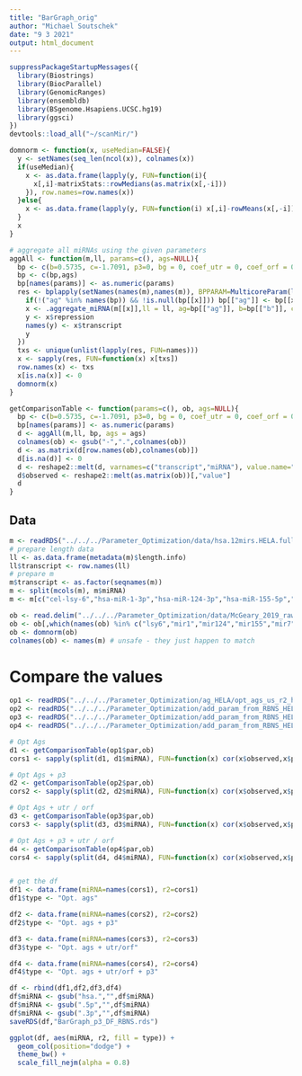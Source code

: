 ```yaml
---
title: "BarGraph_orig"
author: "Michael Soutschek"
date: "9 3 2021"
output: html_document
---
```




```r
suppressPackageStartupMessages({
  library(Biostrings)
  library(BiocParallel)
  library(GenomicRanges)
  library(ensembldb)
  library(BSgenome.Hsapiens.UCSC.hg19)
  library(ggsci)
})
devtools::load_all("~/scanMir/")
```




```r
domnorm <- function(x, useMedian=FALSE){
  y <- setNames(seq_len(ncol(x)), colnames(x))
  if(useMedian){
    x <- as.data.frame(lapply(y, FUN=function(i){
      x[,i]-matrixStats::rowMedians(as.matrix(x[,-i]))
    }), row.names=row.names(x))
  }else{
    x <- as.data.frame(lapply(y, FUN=function(i) x[,i]-rowMeans(x[,-i])), row.names=row.names(x))
  }  
  x
}

# aggregate all miRNAs using the given parameters
aggAll <- function(m,ll, params=c(), ags=NULL){
  bp <- c(b=0.5735, c=-1.7091, p3=0, bg = 0, coef_utr = 0, coef_orf = 0)
  bp <- c(bp,ags)
  bp[names(params)] <- as.numeric(params)
  res <- bplapply(setNames(names(m),names(m)), BPPARAM=MulticoreParam(length(m)), FUN=function(x){
    if(!("ag" %in% names(bp)) && !is.null(bp[[x]])) bp[["ag"]] <- bp[[x]]
    x <- .aggregate_miRNA(m[[x]],ll = ll, ag=bp[["ag"]], b=bp[["b"]], c=bp[["c"]], p3=bp[["p3"]], coef_utr=bp[["coef_utr"]],coef_orf = bp[["coef_orf"]], toInt = FALSE)
    y <- x$repression
    names(y) <- x$transcript
    y
  })
  txs <- unique(unlist(lapply(res, FUN=names)))
  x <- sapply(res, FUN=function(x) x[txs])
  row.names(x) <- txs
  x[is.na(x)] <- 0
  domnorm(x)
}

getComparisonTable <- function(params=c(), ob, ags=NULL){
  bp <- c(b=0.5735, c=-1.7091, p3=0, bg = 0, coef_utr = 0, coef_orf = 0)
  bp[names(params)] <- as.numeric(params)
  d <- aggAll(m,ll, bp, ags = ags)
  colnames(ob) <- gsub("-",".",colnames(ob))
  d <- as.matrix(d[row.names(ob),colnames(ob)])
  d[is.na(d)] <- 0
  d <- reshape2::melt(d, varnames=c("transcript","miRNA"), value.name="predicted")
  d$observed <- reshape2::melt(as.matrix(ob))[,"value"]
  d
}
```


## Data
```r
m <- readRDS("../../../Parameter_Optimization/data/hsa.12mirs.HELA.fullScan.GR.rds")
# prepare length data
ll <- as.data.frame(metadata(m)$length.info)
ll$transcript <- row.names(ll)
# prepare m
m$transcript <- as.factor(seqnames(m))
m <- split(mcols(m), m$miRNA)
m <- m[c("cel-lsy-6","hsa-miR-1-3p","hsa-miR-124-3p","hsa-miR-155-5p","hsa-miR-7-5p"),]

ob <- read.delim("../../../Parameter_Optimization/data/McGeary_2019_raw/GSE140217_HeLa_transfection_logtpm_batchnormalized.txt", row.names=1)
ob <- ob[,which(names(ob) %in% c("lsy6","mir1","mir124","mir155","mir7"))]
ob <- domnorm(ob)
colnames(ob) <- names(m) # unsafe - they just happen to match
```



# Compare the values

```r
op1 <- readRDS("../../../Parameter_Optimization/ag_HELA/opt_ags_us_r2_hela_RBNS.rds")
op2 <- readRDS("../../../Parameter_Optimization/add_param_from_RBNS_HELA_Mirs/orig_p3.rds")
op3 <- readRDS("../../../Parameter_Optimization/add_param_from_RBNS_HELA_Mirs/orig_ags_fitted_utr_orf.rds")
op4 <- readRDS("../../../Parameter_Optimization/add_param_from_RBNS_HELA_Mirs/orig_ags_fitted_utr_orf_p3.rds")

# Opt Ags
d1 <- getComparisonTable(op1$par,ob)
cors1 <- sapply(split(d1, d1$miRNA), FUN=function(x) cor(x$observed,x$predicted)^2)

# Opt Ags + p3
d2 <- getComparisonTable(op2$par,ob)
cors2 <- sapply(split(d2, d2$miRNA), FUN=function(x) cor(x$observed,x$predicted)^2)

# Opt Ags + utr / orf
d3 <- getComparisonTable(op3$par,ob)
cors3 <- sapply(split(d3, d3$miRNA), FUN=function(x) cor(x$observed,x$predicted)^2)

# Opt Ags + p3 + utr / orf
d4 <- getComparisonTable(op4$par,ob)
cors4 <- sapply(split(d4, d4$miRNA), FUN=function(x) cor(x$observed,x$predicted)^2)


# get the df
df1 <- data.frame(miRNA=names(cors1), r2=cors1)
df1$type <- "Opt. ags"

df2 <- data.frame(miRNA=names(cors2), r2=cors2)
df2$type <- "Opt. ags + p3"

df3 <- data.frame(miRNA=names(cors3), r2=cors3)
df3$type <- "Opt. ags + utr/orf"

df4 <- data.frame(miRNA=names(cors4), r2=cors4)
df4$type <- "Opt. ags + utr/orf + p3"

df <- rbind(df1,df2,df3,df4)
df$miRNA <- gsub("hsa.","",df$miRNA)
df$miRNA <- gsub(".5p","",df$miRNA)
df$miRNA <- gsub(".3p","",df$miRNA)
saveRDS(df,"BarGraph_p3_DF_RBNS.rds")

ggplot(df, aes(miRNA, r2, fill = type)) + 
  geom_col(position="dodge") +
  theme_bw() + 
  scale_fill_nejm(alpha = 0.8)


```






